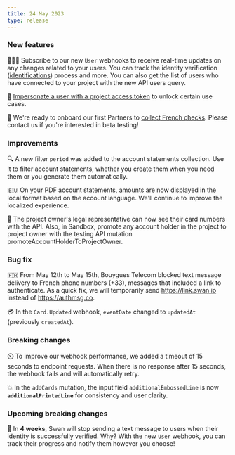 ```yaml
---
title: 24 May 2023
type: release
---
```


### New features

👩🏽‍💻 Subscribe to our new `User` webhooks to receive real-time updates on any changes related to your users.
You can track the identity verification ([identifications](/topics/users/identifications)) process and more.
You can also get the list of users who have connected to your project with the new API users query.

🤖 [Impersonate a user with a project access token](/developers/using-api/authentication/guide-impersonate) to unlock certain use cases.

💼 We're ready to onboard our first Partners to [collect French checks](/topics/merchants/checks).
Please contact us if you're interested in beta testing!

### Improvements

🔍 A new filter `period` was added to the account statements collection. Use it to filter account statements, whether you create them when you need them or you generate them automatically.

🇪🇺 On your PDF account statements, amounts are now displayed in the local format based on the account language.
We'll continue to improve the localized experience.

👑 The project owner's legal representative can now see their card numbers with the API. Also, in Sandbox, promote any account holder in the project to project owner with the testing API mutation promoteAccountHolderToProjectOwner.

### Bug fix

🇫🇷 From May 12th to May 15th, Bouygues Telecom blocked text message delivery to French phone numbers (+33), messages that included a link to authenticate.
As a quick fix, we will temporarily send https://link.swan.io instead of https://authmsg.co.

💳 In the `Card.Updated` webhook, `eventDate` changed to `updatedAt` (previously `createdAt`).

### Breaking changes

⏲️ To improve our webhook performance, we added a timeout of 15 seconds to endpoint requests. When there is no response after 15 seconds, the webhook fails and will automatically retry.

💥 In the `addCards` mutation, the input field `additionalEmbossedLine` is now **`additionalPrintedLine`** for consistency and user clarity.

### Upcoming breaking changes

📱 In **4 weeks**, Swan will stop sending a text message to users when their identity is successfully verified.
Why?
With the new `User` webhook, you can track their progress and notify them however you choose!
